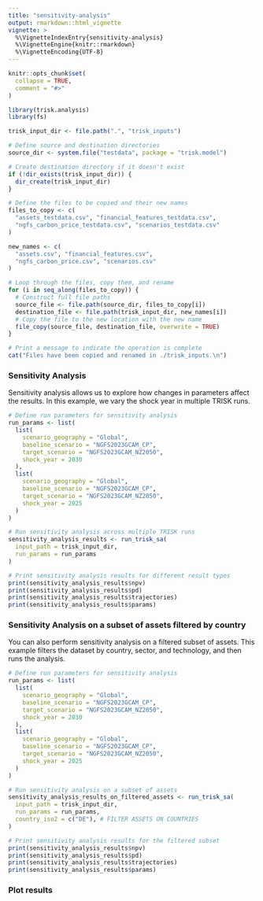 ```yaml
---
title: "sensitivity-analysis"
output: rmarkdown::html_vignette
vignette: >
  %\VignetteIndexEntry{sensitivity-analysis}
  %\VignetteEngine{knitr::rmarkdown}
  %\VignetteEncoding{UTF-8}
---
```


```r
knitr::opts_chunk$set(
  collapse = TRUE,
  comment = "#>"
)
```

```r
library(trisk.analysis)
library(fs)

trisk_input_dir <- file.path(".", "trisk_inputs")
```

``` r
# Define source and destination directories
source_dir <- system.file("testdata", package = "trisk.model")

# Create destination directory if it doesn't exist
if (!dir_exists(trisk_input_dir)) {
  dir_create(trisk_input_dir)
}

# Define the files to be copied and their new names
files_to_copy <- c(
  "assets_testdata.csv", "financial_features_testdata.csv",
  "ngfs_carbon_price_testdata.csv", "scenarios_testdata.csv"
)

new_names <- c(
  "assets.csv", "financial_features.csv",
  "ngfs_carbon_price.csv", "scenarios.csv"
)

# Loop through the files, copy them, and rename
for (i in seq_along(files_to_copy)) {
  # Construct full file paths
  source_file <- file.path(source_dir, files_to_copy[i])
  destination_file <- file.path(trisk_input_dir, new_names[i])
  # Copy the file to the new location with the new name
  file_copy(source_file, destination_file, overwrite = TRUE)
}

# Print a message to indicate the operation is complete
cat("Files have been copied and renamed in ./trisk_inputs.\n")
```

### Sensitivity Analysis

Sensitivity analysis allows us to explore how changes in parameters affect the results. In this example, we vary the shock year in multiple TRISK runs.

```r
# Define run parameters for sensitivity analysis
run_params <- list(
  list(
    scenario_geography = "Global",
    baseline_scenario = "NGFS2023GCAM_CP",
    target_scenario = "NGFS2023GCAM_NZ2050",
    shock_year = 2030
  ),
  list(
    scenario_geography = "Global",
    baseline_scenario = "NGFS2023GCAM_CP",
    target_scenario = "NGFS2023GCAM_NZ2050",
    shock_year = 2025
  )
)

# Run sensitivity analysis across multiple TRISK runs
sensitivity_analysis_results <- run_trisk_sa(
  input_path = trisk_input_dir,
  run_params = run_params
)

# Print sensitivity analysis results for different result types
print(sensitivity_analysis_results$npv)
print(sensitivity_analysis_results$pd)
print(sensitivity_analysis_results$trajectories)
print(sensitivity_analysis_results$params)
```

### Sensitivity Analysis on a subset of assets filtered by country

You can also perform sensitivity analysis on a filtered subset of assets. This example filters the dataset by country, sector, and technology, and then runs the analysis.

```r
# Define run parameters for sensitivity analysis
run_params <- list(
  list(
    scenario_geography = "Global",
    baseline_scenario = "NGFS2023GCAM_CP",
    target_scenario = "NGFS2023GCAM_NZ2050",
    shock_year = 2030
  ),
  list(
    scenario_geography = "Global",
    baseline_scenario = "NGFS2023GCAM_CP",
    target_scenario = "NGFS2023GCAM_NZ2050",
    shock_year = 2025
  )
)

# Run sensitivity analysis on a subset of assets
sensitivity_analysis_results_on_filtered_assets <- run_trisk_sa(
  input_path = trisk_input_dir,
  run_params = run_params,
  country_iso2 = c("DE"), # FILTER ASSETS ON COUNTRIES
)

# Print sensitivity analysis results for the filtered subset
print(sensitivity_analysis_results$npv)
print(sensitivity_analysis_results$pd)
print(sensitivity_analysis_results$trajectories)
print(sensitivity_analysis_results$params)
```

### Plot results

